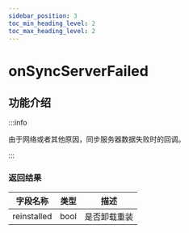 ```yaml
---
sidebar_position: 3
toc_min_heading_level: 2
toc_max_heading_level: 2
---
```


# onSyncServerFailed

## 功能介绍

:::info

由于网络或者其他原因，同步服务器数据失败时的回调。

:::

### 返回结果

| 字段名称 | 类型                                                   | 描述     |
| ---- | ------------------------------------------------------ | -------- |
| reinstalled | bool | 是否卸载重装|
